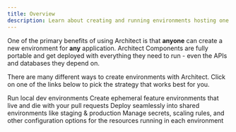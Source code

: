 ```yaml
---
title: Overview
description: Learn about creating and running environments hosting one or more components
---
```


One of the primary benefits of using Architect is that **anyone** can create a new environment for
**any** application. Architect Components are fully portable and get deployed with everything they
need to run - even the APIs and databases they depend on.

There are many different ways to create environments with Architect. Click on one of the links below
to pick the strategy that works best for you.

<CardGroup>
  <Card title="Dev environments" icon="laptop" href="/environments/local">
    Run local dev environments
  </Card>

  <Card title="Feature environments" icon="user-magnifying-glass" href="/environments/gitops/pull-request">
    Create ephemeral feature environments that live and die with your pull requests
  </Card>

  <Card title="Staging & Production" icon="cloud" href="/environments/gitops/branch">
    Deploy seamlessly into shared environments like staging & production
  </Card>

  <Card title="Environment configuration" icon="gear" href="/environments/configuration">
    Manage secrets, scaling rules, and other configuration options for the resources running in
    each environment
  </Card>
</CardGroup>